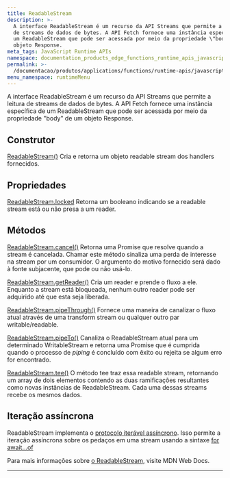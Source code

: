 ```yaml
---
title: ReadableStream
description: >-
  A interface ReadableStream é um recurso da API Streams que permite a leitura
  de streams de dados de bytes. A API Fetch fornece uma instância específica de
  um ReadableStream que pode ser acessada por meio da propriedade \"body\" de um
  objeto Response.
meta_tags: JavaScript Runtime APIs
namespace: documentation_products_edge_functions_runtime_apis_javascript_readable_stream
permalink: >-
  /documentacao/produtos/applications/functions/runtime-apis/javascript/readable-stream/
menu_namespace: runtimeMenu
---
```


A interface ReadableStream é um recurso da API Streams que permite a leitura de streams de dados de bytes. A API Fetch fornece uma instância específica de um ReadableStream que pode ser acessada por meio da propriedade "body" de um objeto Response.

## Construtor

[ReadableStream()](https://developer.mozilla.org/en-US/docs/Web/API/ReadableStream/ReadableStream)
Cria e retorna um objeto readable stream dos handlers fornecidos.

## Propriedades

[ReadableStream.locked](https://developer.mozilla.org/en-US/docs/Web/API/ReadableStream/locked)
Retorna um booleano indicando se a readable stream está ou não presa a um reader.

## Métodos

[ReadableStream.cancel()](https://developer.mozilla.org/en-US/docs/Web/API/ReadableStream/cancel)
Retorna uma Promise que resolve quando a stream é cancelada. Chamar este método sinaliza uma perda de interesse na stream por um consumidor. O argumento do motivo fornecido será dado à fonte subjacente, que pode ou não usá-lo.

[ReadableStream.getReader()](https://developer.mozilla.org/en-US/docs/Web/API/ReadableStream/getReader)
Cria um reader e prende o fluxo a ele. Enquanto a stream está bloqueada, nenhum outro reader pode ser adquirido até que esta seja liberada.

[ReadableStream.pipeThrough()](https://developer.mozilla.org/en-US/docs/Web/API/ReadableStream/pipeThrough)
Fornece uma maneira de canalizar o fluxo atual através de uma transform stream ou qualquer outro par writable/readable.

[ReadableStream.pipeTo()](https://developer.mozilla.org/en-US/docs/Web/API/ReadableStream/pipeTo)
Canaliza o ReadableStream atual para um determinado WritableStream e retorna uma Promise que é cumprida quando o processo de *piping* é concluído com êxito ou rejeita se algum erro for encontrado.

[ReadableStream.tee()](https://developer.mozilla.org/en-US/docs/Web/API/ReadableStream/tee)
O método tee traz essa readable stream, retornando um array de dois elementos contendo as duas ramificações resultantes como novas instâncias de ReadableStream. Cada uma dessas streams recebe os mesmos dados.

## Iteração assíncrona

ReadableStream implementa o [protocolo iterável assíncrono](https://developer.mozilla.org/en-US/docs/Web/JavaScript/Reference/Iteration_protocols#the_async_iterator_and_async_iterable_protocols). Isso permite a iteração assíncrona sobre os pedaços em uma stream usando a sintaxe [for await...of](https://developer.mozilla.org/en-US/docs/Web/JavaScript/Reference/Statements/for-await...of)

Para mais informações sobre [o ReadableStream](https://developer.mozilla.org/en-US/docs/Web/API/ReadableStream), visite MDN Web Docs.





---

